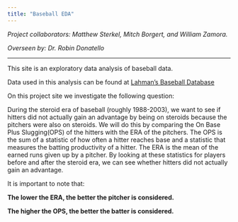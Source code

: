 ```yaml
---
title: "Baseball EDA"
---
```


_Project collaborators: Matthew Sterkel, Mitch Borgert, and William Zamora._

_Overseen by: Dr. Robin Donatello_

----

This site is an exploratory data analysis of baseball data. 

Data used in this analysis can be found at [Lahman's Baseball Database](http://www.seanlahman.com/baseball-archive/statistics/) 



On this project site we investigate the following question:

 During the steroid era of baseball (roughly 1988-2003), we want to see if hitters did not actually gain an advantage by being on steroids because the pitchers were also on steroids. We will do this by comparing the On Base Plus Slugging(OPS) of the hitters with the ERA of the pitchers. The OPS is the sum of a statistic of how often a hitter reaches base and a statistic that measures the batting productivity of a hitter. The ERA is the mean of the earned runs given up by a pitcher. By looking at these statistics for players before and after the steroid era, we can see whether hitters did not actually gain an advantage. 
 
It is important to note that:

__The lower the ERA, the better the pitcher is considered.__ 

__The higher the OPS, the better the batter is considered.__ 
 